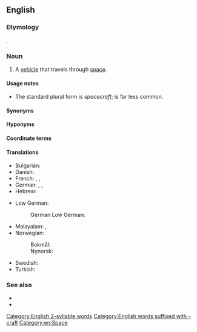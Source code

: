 ==English==
{{wikipedia}}

===Etymology===
{{compound|en|space|craft}}.

===Noun===
{{en-noun|spacecraft|s}}

# A [[vehicle]] that travels through [[space]].

====Usage notes====
* The standard plural form is ''spacecraft''; {{m|en|spacecrafts}} is far less common.

====Synonyms====
{{col3|en|
|spaceship
|space vehicle
|space vessel
}}

====Hyponyms====
{{col3|en|
|starcraft
|starship
|star vessel
|starliner
|spaceliner
|spaceplane
|space capsule
|space shuttle
|cycler
}}

====Coordinate terms====
{{col3|en|
|spacesuit
|space station
}}

====Translations====
{{trans-top-see|vehicle that travels through space|spaceship}}
* Bulgarian: {{t|bg|космически кораб|m}}
* Danish: {{t+|da|rumfartøj|n}}
* French: {{t+|fr|astronef|m}}, {{t+|fr|spationef|m}}, {{t+|fr|véhicule spatial|m}}
* German: {{t+|de|Raumfahrzeug|n}}, {{t|de|Weltraumfahrzeug|n}}, {{t|de|Weltraumflugkörper|m}}
* Hebrew: {{t+|he|חללית|f|tr=khalalít}}
{{trans-mid}}
* Low German:
*: German Low German: {{t|nds-de|Ruumfohrtüüg|n}}
* Malayalam: {{t|ml|ബഹിരാകാശപേടകം}}, {{t|ml|ബഹിരാകാശവാഹനം}}
* Norwegian:
*: Bokmål: {{t|nb|romfartøy|n}}
*: Nynorsk: {{t|nn|romfartøy|n}}
* Swedish: {{t+|sv|rymdfarkost|n}}
* Turkish: {{t+|tr|uzay aracı}}
{{trans-bottom}}

===See also===
* {{l|en|space shuttle}}
* {{l|en|timeship}}

[[Category:English 2-syllable words]]
[[Category:English words suffixed with -craft]]
[[Category:en:Space]]